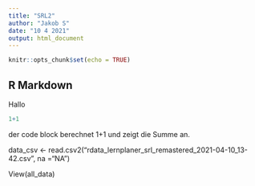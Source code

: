 ```yaml
---
title: "SRL2"
author: "Jakob S"
date: "10 4 2021"
output: html_document
---
```


```r
knitr::opts_chunk$set(echo = TRUE)
```

## R Markdown

Hallo

```r
1+1
```

der code block berechnet 1+1 und zeigt die Summe an.


data_csv <- read.csv2("rdata_lernplaner_srl_remastered_2021-04-10_13-42.csv", na ="NA")

View(all_data)
